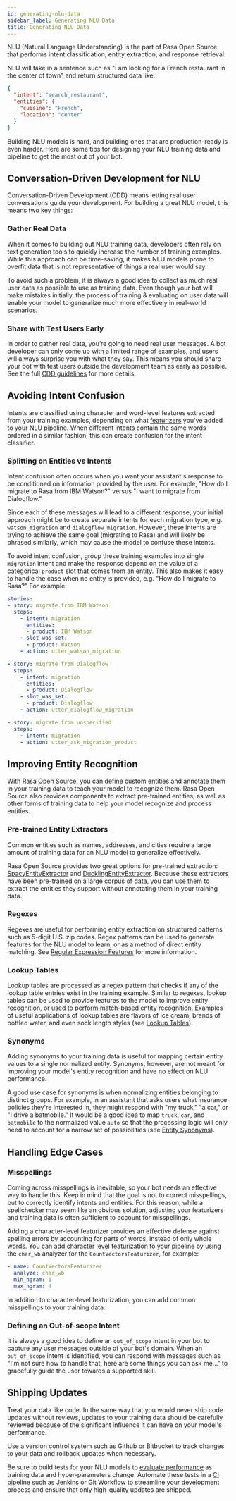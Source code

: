 ```yaml
---
id: generating-nlu-data
sidebar_label: Generating NLU Data
title: Generating NLU Data
---
```


NLU (Natural Language Understanding) is the part of Rasa Open Source that performs
intent classification, entity extraction, and response retrieval.

NLU will take in a sentence such as "I am looking for a French restaurant in the center
of town" and return structured data like:

```json
{
  "intent": "search_restaurant",
  "entities": {
    "cuisine": "French",
    "location": "center"
  }
}
```

Building NLU models is hard, and building ones that are production-ready is even harder.
Here are some tips for designing your NLU training data and pipeline to get the most
out of your bot.

## Conversation-Driven Development for NLU

Conversation-Driven Development (CDD) means letting real user conversations guide your
development. For building a great NLU model, this means two key things:

### Gather Real Data
When it comes to building out NLU training data, developers often rely on text
generation tools to quickly increase the number of training examples. While this
approach can be time-saving, it makes NLU models prone to overfit data that is not
representative of things a real user would say.

To avoid such a problem, it is always a good idea to collect as much real user data
as possible to use as training data. Even though your bot will make mistakes initially,
the process of training & evaluating on user data will enable your model to generalize
much more effectively in real-world scenarios.

### Share with Test Users Early

In order to gather real data, you’re going to need real user messages. A bot developer
can only come up with a limited range of examples, and users will always surprise you
with what they say. This means you should share your bot with test users outside the
development team as early as possible.
See the full [CDD guidelines](./conversation-driven-development.mdx) for more details.

## Avoiding Intent Confusion

Intents are classified using character and word-level features extracted from your
training examples, depending on what [featurizers](./components/featurizers.mdx)
you've added to your NLU pipeline. When different intents contain the same
words ordered in a similar fashion, this can create confusion for the intent classifier.

### Splitting on Entities vs Intents

Intent confusion often occurs when you want your assistant's response to be conditioned on
information provided by the user. For example, 
"How do I migrate to Rasa from IBM Watson?" versus "I want to migrate from Dialogflow."

Since each of these messages will lead to a different response, your initial approach might be to create
separate intents for each migration type, e.g. `watson_migration` and `dialogflow_migration`.
However, these intents are trying to achieve the same goal (migrating to Rasa) and will 
likely be phrased similarly, which may cause the model to confuse these intents.

To avoid intent confusion, group these training examples into single `migration` intent and make
the response depend on the value of a categorical `product` slot that comes from an entity.
This also makes it easy to handle the case when no entity is provided,
e.g. "How do I migrate to Rasa?" For example:


```yaml
stories:
- story: migrate from IBM Watson
  steps:
    - intent: migration
      entities:
      - product: IBM Watson
    - slot_was_set:
      - product: Watson
    - action: utter_watson_migration

- story: migrate from Dialogflow
  steps:
    - intent: migration
      entities:
      - product: Dialogflow
    - slot_was_set:
      - product: Dialogflow
    - action: utter_dialogflow_migration

- story: migrate from unspecified
  steps:
    - intent: migration
    - action: utter_ask_migration_product
```

## Improving Entity Recognition

With Rasa Open Source, you can define custom entities and annotate them in your training data
to teach your model to recognize them. Rasa Open Source also provides components 
to extract pre-trained entities, as well as other forms of training data to help
your model recognize and process entities.

### Pre-trained Entity Extractors

Common entities such as names, addresses, and cities require a large amount of training
data for an NLU model to generalize effectively. 

Rasa Open Source provides two great options for
pre-trained extraction: [SpacyEntityExtractor](./components/entity-extractors/#SpacyEntityExtractor)
and [DucklingEntityExtractor](./components/entity-extractors/#DucklingHTTPExtractor).
Because these extractors have been pre-trained on a large corpus of data, you can use them
to extract the entities they support without annotating them in your training data.

### Regexes

Regexes are useful for performing entity extraction on structured patterns such as 5-digit
U.S. zip codes. Regex patterns can be used to generate features for the NLU model to learn,
or as a method of direct entity matching.
See [Regular Expression Features](./training-data-format/#regular-expression-features)
for more information.

### Lookup Tables

Lookup tables are processed as a regex pattern that checks if any of the lookup table
entries exist in the training example. Similar to regexes, lookup tables can be used
to provide features to the model to improve entity recognition, or used to perform
match-based entity recognition. Examples of useful applications of lookup tables are
flavors of ice cream, brands of bottled water, and even sock length styles
(see [Lookup Tables](./training-data-format/#lookup-tables)).

### Synonyms

Adding synonyms to your training data is useful for mapping certain entity values to a
single normalized entity. Synonyms, however, are not meant for improving your model's
entity recognition and have no effect on NLU performance.

A good use case for synonyms is when normalizing entities belonging to distinct groups.
For example, in an assistant that asks users what insurance policies they're interested
in, they might respond with "my truck," "a car," or "I drive a batmobile."
It would be a good idea to map `truck`, `car`, and `batmobile` to the normalized value
`auto` so that the processing logic will only need to account for a narrow set of
possibilities (see [Entity Synonyms](./training-data-format/#entity-synonyms)).

## Handling Edge Cases

### Misspellings

Coming across misspellings is inevitable, so your bot needs an effective way to
handle this. Keep in mind that the goal is not to correct misspellings, but to
correctly identify intents and entities. For this reason, while a spellchecker may
seem like an obvious solution, adjusting your featurizers and training data is often
sufficient to account for misspellings. 

Adding a character-level featurizer provides
an effective defense against spelling errors by accounting for parts of words, instead
of only whole words. You can add character level featurization to your pipeline by
using the `char_wb` analyzer for the `CountVectorsFeaturizer`, for example:

```yaml
- name: CountVectorsFeaturizer
  analyze: char_wb
  min_ngram: 1
  max_ngram: 4
```

In addition to character-level featurization, you can add common misspellings to
your training data.

### Defining an Out-of-scope Intent

It is always a good idea to define an `out_of_scope` intent in your bot to capture
any user messages outside of your bot's domain. When an `out_of_scope` intent is
identified, you can respond with messages such as "I'm not sure how to handle that,
here are some things you can ask me..." to gracefully guide the user towards a
supported skill.

## Shipping Updates

Treat your data like code. In the same way that you would never ship code updates
without reviews, updates to your training data should be carefully reviewed because
of the significant influence it can have on your model's performance.

Use a version control system such as Github or Bitbucket to track changes to your
data and rollback updates when necessary.

Be sure to build tests for your NLU models to [evaluate performance](./testing-your-assistant.mdx) as training data
and hyper-parameters change. Automate these tests in a [CI pipeline](./setting-up-ci-cd.mdx) such as Jenkins
or Git Workflow to streamline your development process and ensure that only
high-quality updates are shipped.
